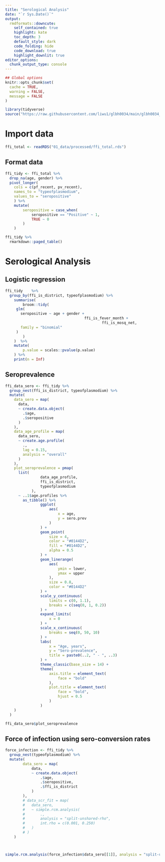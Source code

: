 ```yaml
---
title: "Serological Analysis"
date: "`r Sys.Date()`"
output:
  rmdformats::downcute:
    self_contained: true
    highlight: kate
    toc_depth: 3
    default_style: dark
    code_folding: hide
    code_download: true
    highlight_downlit: true
editor_options:
  chunk_output_type: console
---
```


```r
## Global options
knitr::opts_chunk$set(
  cache = TRUE,
  warning = FALSE,
  message = FALSE
)

library(tidyverse)
source("https://raw.githubusercontent.com/liwu1/glbh0034/main/glbh0034_functions_v3.R")
```

# Import data

```r
ffi_total <- readRDS("01_data/processed/ffi_total.rds")
```

## Format data

```r
ffi_tidy <- ffi_total %>%
  drop_na(age, gender) %>%
  pivot_longer(
    cols = c(pf_recent, pv_recent),
    names_to = "typeofplasmodium",
    values_to = "seropositive"
	) %>%
	mutate(
		seropositive = case_when(
			seropositive == "Positive" ~ 1,
			TRUE ~ 0
		)
	)
```

```r
ffi_tidy %>%
  rmarkdown::paged_table()
```

# Serological Analysis

## Logistic regression

```r
ffi_tidy	%>%
  group_by(ffi_is_district, typeofplasmodium) %>%
	summarise(
		broom::tidy(
     glm(
       seropositive ~ age + gender + 
			 				        ffi_is_fever_month + 
											ffi_is_mosq_net,
       family = "binomial"
     )
		)
	)  %>%
	mutate(
		p.value = scales::pvalue(p.value)
	) %>%
	print(n = Inf)
```

## Seroprevalence

```r
ffi_data_sero <- ffi_tidy %>%
  group_nest(ffi_is_district, typeofplasmodium) %>%
  mutate(
    data_sero = map(
      data,
      ~ create.data.object(
        .$age,
        .$seropositive
      )
    ),
    data_age_profile = map(
      data_sero,
      ~ create.age.profile(
        .,
        lag = 0.15,
        analysis = "overall"
      )
    ),
    plot_seroprevalence = pmap(
      list(
				data_age_profile,
				ffi_is_district,
				typeofplasmodium
			),
      ~ ..1$age.profiles %>%
        as_tibble() %>%
				ggplot(
					aes(
						x = age,
						y = sero.prev
					)
				) +
				geom_point(
					size = 4,
					color = "#0144D2",
					fill = "#0144D2",
					alpha = 0.5
				) +
				geom_linerange(
					aes(
						ymin = lower,
						ymax = upper
					),
					size = 0.8,
					color = "#0144D2"
				) +
				scale_y_continuous(
					limits = c(0, 1.1),
					breaks = c(seq(0, 1, 0.2))
				) +
				expand_limits(
					x = 0
				) +
				scale_x_continuous(
					breaks = seq(0, 50, 10)
				) +
				labs(
					x = "Age, years",
					y = "Sero-prevalence",
					title = paste0(..2, " - ", ..3)
				) +
				theme_classic(base_size = 14) +
				theme(
					axis.title = element_text(
						face = "bold"
					),
					plot.title = element_text(
						face = "bold",
						hjust = 0.5
					)
				)
    )
  )

ffi_data_sero$plot_seroprevalence
```


## Force of infection using sero-conversion rates

```r
force_infection <- ffi_tidy %>%
  group_nest(typeofplasmodium) %>%
  mutate(
		data_sero = map(
			data,
			~ create.data.object(
				.$age,
				.$seropositive,
				.$ffi_is_district
			)
		),
		# data_scr_fit = map(
		# 	data_sero,
		# 	~ simple.rcm.analysis(
		# 		.,
		# 		analysis = "split-unshared-rho", 
		# 		int.rho = c(0.001, 0.250)
		# 	)
		# )
	)



simple.rcm.analysis(force_infection$data_sero[[1]], analysis = "split-unshared-rho", int.rho = c(0.001, 0.05))
```

